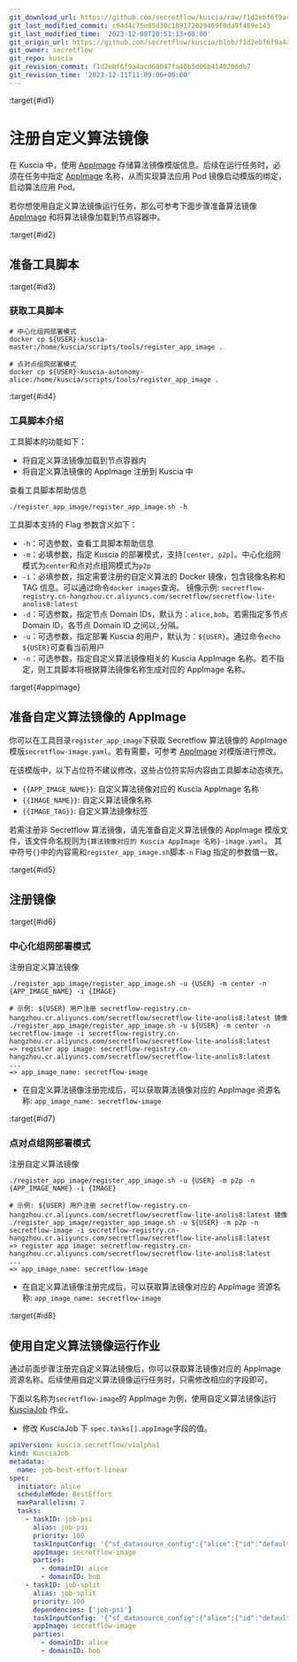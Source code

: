```yaml
---
git_download_url: https://github.com/secretflow/kuscia/raw/f1d2ebf6f9a4acd68047fa40b5d06b4140206db7/docs/development/register_custom_image.md
git_last_modified_commit: c94d4c75e85d30c189172029469f0da9f489e143
git_last_modified_time: '2023-12-08T20:51:13+08:00'
git_origin_url: https://github.com/secretflow/kuscia/blob/f1d2ebf6f9a4acd68047fa40b5d06b4140206db7/docs/development/register_custom_image.md
git_owner: secretflow
git_repo: kuscia
git_revision_commit: f1d2ebf6f9a4acd68047fa40b5d06b4140206db7
git_revision_time: '2023-12-11T11:09:06+08:00'
---
```


:target{#id1}

# 注册自定义算法镜像

在 Kuscia 中，使用 [AppImage](../reference/concepts/appimage_cn.mdx) 存储算法镜像模版信息。后续在运行任务时，必须在任务中指定 [AppImage](../reference/concepts/appimage_cn.mdx) 名称，从而实现算法应用 Pod 镜像启动模版的绑定，启动算法应用 Pod。

若你想使用自定义算法镜像运行任务，那么可参考下面步骤准备算法镜像 [AppImage](../reference/concepts/appimage_cn.mdx) 和将算法镜像加载到节点容器中。

:target{#id2}

## 准备工具脚本

:target{#id3}

### 获取工具脚本

```shell
# 中心化组网部署模式
docker cp ${USER}-kuscia-master:/home/kuscia/scripts/tools/register_app_image .

# 点对点组网部署模式
docker cp ${USER}-kuscia-autonomy-alice:/home/kuscia/scripts/tools/register_app_image .
```

:target{#id4}

### 工具脚本介绍

工具脚本的功能如下：

- 将自定义算法镜像加载到节点容器内
- 将自定义算法镜像的 AppImage 注册到 Kuscia 中

查看工具脚本帮助信息

```shell
./register_app_image/register_app_image.sh -h
```

工具脚本支持的 Flag 参数含义如下：

- `-h`：可选参数，查看工具脚本帮助信息
- `-m`：必填参数，指定 Kuscia 的部署模式，支持`[center, p2p]`。中心化组网模式为`center`和点对点组网模式为`p2p`
- `-i`：必填参数，指定需要注册的自定义算法的 Docker 镜像，包含镜像名称和 TAG 信息。可以通过命令`docker images`查询。 镜像示例: `secretflow-registry.cn-hangzhou.cr.aliyuncs.com/secretflow/secretflow-lite-anolis8:latest`
- `-d`：可选参数，指定节点 Domain IDs，默认为：`alice,bob`。若需指定多节点 Domain ID，各节点 Domain ID 之间以`,`分隔。
- `-u`：可选参数，指定部署 Kuscia 的用户，默认为：`${USER}`。通过命令`echo ${USER}`可查看当前用户
- `-n`：可选参数，指定自定义算法镜像相关的 Kuscia AppImage 名称。若不指定，则工具脚本将根据算法镜像名称生成对应的 AppImage 名称。

:target{#appimage}

## 准备自定义算法镜像的 AppImage

你可以在工具目录`register_app_image`下获取 Secretflow 算法镜像的 AppImage 模版`secretflow-image.yaml`。若有需要，可参考 [AppImage](../reference/concepts/appimage_cn.mdx) 对模版进行修改。

在该模版中，以下占位符不建议修改，这些占位符实际内容由工具脚本动态填充。

- `{{APP_IMAGE_NAME}}`: 自定义算法镜像对应的 Kuscia AppImage 名称
- `{{IMAGE_NAME}}`: 自定义算法镜像名称
- `{{IMAGE_TAG}}`: 自定义算法镜像标签

若需注册非 Secretflow 算法镜像，请先准备自定义算法镜像的 AppImage 模版文件，该文件命名规则为`{算法镜像对应的 Kuscia AppImage 名称}-image.yaml`。
其中符号`{}`中的内容需和`register_app_image.sh`脚本`-n` Flag 指定的参数值一致。

:target{#id5}

## 注册镜像

:target{#id6}

### 中心化组网部署模式

注册自定义算法镜像

```shell
./register_app_image/register_app_image.sh -u {USER} -m center -n {APP_IMAGE_NAME} -i {IMAGE}

# 示例: ${USER} 用户注册 secretflow-registry.cn-hangzhou.cr.aliyuncs.com/secretflow/secretflow-lite-anolis8:latest 镜像
./register_app_image/register_app_image.sh -u ${USER} -m center -n secretflow-image -i secretflow-registry.cn-hangzhou.cr.aliyuncs.com/secretflow/secretflow-lite-anolis8:latest
=> register app image: secretflow-registry.cn-hangzhou.cr.aliyuncs.com/secretflow/secretflow-lite-anolis8:latest
...
=> app_image_name: secretflow-image
```

- 在自定义算法镜像注册完成后，可以获取算法镜像对应的 AppImage 资源名称: `app_image_name: secretflow-image`

:target{#id7}

### 点对点组网部署模式

注册自定义算法镜像

```shell
./register_app_image/register_app_image.sh -u {USER} -m p2p -n {APP_IMAGE_NAME} -i {IMAGE}

# 示例: ${USER} 用户注册 secretflow-registry.cn-hangzhou.cr.aliyuncs.com/secretflow/secretflow-lite-anolis8:latest 镜像
./register_app_image/register_app_image.sh -u ${USER} -m p2p -n secretflow-image -i secretflow-registry.cn-hangzhou.cr.aliyuncs.com/secretflow/secretflow-lite-anolis8:latest
=> register app image: secretflow-registry.cn-hangzhou.cr.aliyuncs.com/secretflow/secretflow-lite-anolis8:latest
...
=> app_image_name: secretflow-image
```

- 在自定义算法镜像注册完成后，可以获取算法镜像对应的 AppImage 资源名称: `app_image_name: secretflow-image`

:target{#id8}

## 使用自定义算法镜像运行作业

通过前面步骤注册完自定义算法镜像后，你可以获取算法镜像对应的 AppImage 资源名称。后续使用自定义算法镜像运行任务时，只需修改相应的字段即可。

下面以名称为`secretflow-image`的 AppImage 为例，使用自定义算法镜像运行 [KusciaJob](../reference/concepts/kusciajob_cn.mdx) 作业。

- 修改 KusciaJob 下 `spec.tasks[].appImage`字段的值。

```yaml
apiVersion: kuscia.secretflow/v1alpha1
kind: KusciaJob
metadata:
  name: job-best-effort-linear
spec:
  initiator: alice
  scheduleMode: BestEffort
  maxParallelism: 2
  tasks:
    - taskID: job-psi
      alias: job-psi
      priority: 100
      taskInputConfig: '{"sf_datasource_config":{"alice":{"id":"default-data-source"},"bob":{"id":"default-data-source"}},"sf_cluster_desc":{"parties":["alice","bob"],"devices":[{"name":"spu","type":"spu","parties":["alice","bob"],"config":"{\"runtime_config\":{\"protocol\":\"REF2K\",\"field\":\"FM64\"},\"link_desc\":{\"connect_retry_times\":60,\"connect_retry_interval_ms\":1000,\"brpc_channel_protocol\":\"http\",\"brpc_channel_connection_type\":\"pooled\",\"recv_timeout_ms\":1200000,\"http_timeout_ms\":1200000}}"},{"name":"heu","type":"heu","parties":["alice","bob"],"config":"{\"mode\": \"PHEU\", \"schema\": \"paillier\", \"key_size\": 2048}"}],"ray_fed_config":{"cross_silo_comm_backend":"brpc_link"}},"sf_node_eval_param":{"domain":"preprocessing","name":"psi","version":"0.0.1","attr_paths":["input/receiver_input/key","input/sender_input/key","protocol","precheck_input","bucket_size","curve_type"],"attrs":[{"ss":["id1"]},{"ss":["id2"]},{"s":"ECDH_PSI_2PC"},{"b":true},{"i64":"1048576"},{"s":"CURVE_FOURQ"}]},"sf_input_ids":["alice-table","bob-table"],"sf_output_ids":["psi-output"],"sf_output_uris":["psi-output.csv"]}'
      appImage: secretflow-image
      parties:
        - domainID: alice
        - domainID: bob
    - taskID: job-split
      alias: job-split
      priority: 100
      dependencies: ['job-psi']
      taskInputConfig: '{"sf_datasource_config":{"alice":{"id":"default-data-source"},"bob":{"id":"default-data-source"}},"sf_cluster_desc":{"parties":["alice","bob"],"devices":[{"name":"spu","type":"spu","parties":["alice","bob"],"config":"{\"runtime_config\":{\"protocol\":\"REF2K\",\"field\":\"FM64\"},\"link_desc\":{\"connect_retry_times\":60,\"connect_retry_interval_ms\":1000,\"brpc_channel_protocol\":\"http\",\"brpc_channel_connection_type\":\"pooled\",\"recv_timeout_ms\":1200000,\"http_timeout_ms\":1200000}}"},{"name":"heu","type":"heu","parties":["alice","bob"],"config":"{\"mode\": \"PHEU\", \"schema\": \"paillier\", \"key_size\": 2048}"}],"ray_fed_config":{"cross_silo_comm_backend":"brpc_link"}},"sf_node_eval_param":{"domain":"preprocessing","name":"train_test_split","version":"0.0.1","attr_paths":["train_size","test_size","random_state","shuffle"],"attrs":[{"f":0.75},{"f":0.25},{"i64":1234},{"b":true}]},"sf_output_uris":["train-dataset.csv","test-dataset.csv"],"sf_output_ids":["train-dataset","test-dataset"],"sf_input_ids":["psi-output"]}'
      appImage: secretflow-image
      parties:
        - domainID: alice
        - domainID: bob
```

